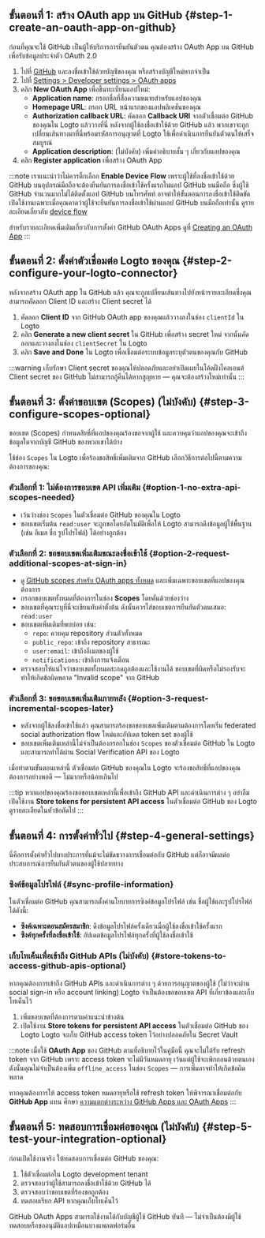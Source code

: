 ## ขั้นตอนที่ 1: สร้าง OAuth app บน GitHub \{#step-1-create-an-oauth-app-on-github}

ก่อนที่คุณจะใช้ GitHub เป็นผู้ให้บริการการยืนยันตัวตน คุณต้องสร้าง OAuth App บน GitHub เพื่อรับข้อมูลประจำตัว OAuth 2.0

1. ไปที่ [GitHub](https://github.com/) และลงชื่อเข้าใช้ด้วยบัญชีของคุณ หรือสร้างบัญชีใหม่หากจำเป็น
2. ไปที่ [Settings > Developer settings > OAuth apps](https://github.com/settings/developers)
3. คลิก **New OAuth App** เพื่อขึ้นทะเบียนแอปใหม่:
   - **Application name**: กรอกชื่อที่สื่อความหมายสำหรับแอปของคุณ
   - **Homepage URL**: กรอก URL หน้าแรกของแอปพลิเคชันของคุณ
   - **Authorization callback URL**: คัดลอก **Callback URI** จากตัวเชื่อมต่อ GitHub ของคุณใน Logto แล้ววางที่นี่ หลังจากผู้ใช้ลงชื่อเข้าใช้ด้วย GitHub แล้ว พวกเขาจะถูกเปลี่ยนเส้นทางมาที่นี่พร้อมรหัสการอนุญาตที่ Logto ใช้เพื่อดำเนินการยืนยันตัวตนให้เสร็จสมบูรณ์
   - **Application description**: (ไม่บังคับ) เพิ่มคำอธิบายสั้น ๆ เกี่ยวกับแอปของคุณ
4. คลิก **Register application** เพื่อสร้าง OAuth App

:::note
เราแนะนำว่าไม่ควรติ๊กเลือก **Enable Device Flow** เพราะผู้ใช้ที่ลงชื่อเข้าใช้ด้วย GitHub บนอุปกรณ์มือถือจะต้องยืนยันการลงชื่อเข้าใช้ครั้งแรกในแอป GitHub บนมือถือ ซึ่งผู้ใช้ GitHub จำนวนมากไม่ได้ติดตั้งแอป GitHub บนโทรศัพท์ อาจทำให้ขั้นตอนการลงชื่อเข้าใช้ติดขัด เปิดใช้งานเฉพาะเมื่อคุณคาดว่าผู้ใช้จะยืนยันการลงชื่อเข้าใช้ผ่านแอป GitHub บนมือถือเท่านั้น ดูรายละเอียดเกี่ยวกับ [device flow](https://docs.github.com/en/developers/apps/building-oauth-apps/authorizing-oauth-apps#device-flow)

สำหรับรายละเอียดเพิ่มเติมเกี่ยวกับการตั้งค่า GitHub OAuth Apps ดูที่ [Creating an OAuth App](https://docs.github.com/en/apps/oauth-apps/building-oauth-apps/creating-an-oauth-app)
:::

## ขั้นตอนที่ 2: ตั้งค่าตัวเชื่อมต่อ Logto ของคุณ \{#step-2-configure-your-logto-connector}

หลังจากสร้าง OAuth app ใน GitHub แล้ว คุณจะถูกเปลี่ยนเส้นทางไปยังหน้ารายละเอียดซึ่งคุณสามารถคัดลอก Client ID และสร้าง Client secret ได้

1. คัดลอก **Client ID** จาก GitHub OAuth app ของคุณแล้ววางลงในช่อง `clientId` ใน Logto
2. คลิก **Generate a new client secret** ใน GitHub เพื่อสร้าง secret ใหม่ จากนั้นคัดลอกและวางลงในช่อง `clientSecret` ใน Logto
3. คลิก **Save and Done** ใน Logto เพื่อเชื่อมต่อระบบข้อมูลระบุตัวตนของคุณกับ GitHub

:::warning
เก็บรักษา Client secret ของคุณให้ปลอดภัยและอย่าเปิดเผยในโค้ดฝั่งไคลเอนต์ Client secret ของ GitHub ไม่สามารถกู้คืนได้หากสูญหาย — คุณจะต้องสร้างใหม่เท่านั้น
:::

## ขั้นตอนที่ 3: ตั้งค่าขอบเขต (Scopes) (ไม่บังคับ) \{#step-3-configure-scopes-optional}

ขอบเขต (Scopes) กำหนดสิทธิ์ที่แอปของคุณร้องขอจากผู้ใช้ และควบคุมว่าแอปของคุณจะเข้าถึงข้อมูลใดจากบัญชี GitHub ของพวกเขาได้บ้าง

ใช้ช่อง `Scopes` ใน Logto เพื่อร้องขอสิทธิ์เพิ่มเติมจาก GitHub เลือกวิธีการต่อไปนี้ตามความต้องการของคุณ:

### ตัวเลือกที่ 1: ไม่ต้องการขอบเขต API เพิ่มเติม \{#option-1-no-extra-api-scopes-needed}

- เว้นว่างช่อง `Scopes` ในตัวเชื่อมต่อ GitHub ของคุณใน Logto
- ขอบเขตเริ่มต้น `read:user` จะถูกขอโดยอัตโนมัติเพื่อให้ Logto สามารถดึงข้อมูลผู้ใช้พื้นฐาน (เช่น อีเมล ชื่อ รูปโปรไฟล์) ได้อย่างถูกต้อง

### ตัวเลือกที่ 2: ขอขอบเขตเพิ่มเติมขณะลงชื่อเข้าใช้ \{#option-2-request-additional-scopes-at-sign-in}

- ดู [GitHub scopes สำหรับ OAuth apps ทั้งหมด](https://docs.github.com/en/apps/oauth-apps/building-oauth-apps/scopes-for-oauth-apps) และเพิ่มเฉพาะขอบเขตที่แอปของคุณต้องการ
- กรอกขอบเขตทั้งหมดที่ต้องการในช่อง **Scopes** โดยคั่นด้วยช่องว่าง
- ขอบเขตที่คุณระบุที่นี่จะเขียนทับค่าตั้งต้น ดังนั้นควรใส่ขอบเขตการยืนยันตัวตนเสมอ: `read:user`
- ขอบเขตเพิ่มเติมที่พบบ่อย เช่น:
  - `repo`: ควบคุม repository ส่วนตัวทั้งหมด
  - `public_repo`: เข้าถึง repository สาธารณะ
  - `user:email`: เข้าถึงอีเมลของผู้ใช้
  - `notifications`: เข้าถึงการแจ้งเตือน
- ตรวจสอบให้แน่ใจว่าขอบเขตทั้งหมดสะกดถูกต้องและใช้งานได้ ขอบเขตที่ผิดหรือไม่รองรับจะทำให้เกิดข้อผิดพลาด "Invalid scope" จาก GitHub

### ตัวเลือกที่ 3: ขอขอบเขตเพิ่มเติมภายหลัง \{#option-3-request-incremental-scopes-later}

- หลังจากผู้ใช้ลงชื่อเข้าใช้แล้ว คุณสามารถร้องขอขอบเขตเพิ่มเติมตามต้องการโดยเริ่ม federated social authorization flow ใหม่และอัปเดต token set ของผู้ใช้
- ขอบเขตเพิ่มเติมเหล่านี้ไม่จำเป็นต้องกรอกในช่อง `Scopes` ของตัวเชื่อมต่อ GitHub ใน Logto และสามารถทำได้ผ่าน Social Verification API ของ Logto

เมื่อทำตามขั้นตอนเหล่านี้ ตัวเชื่อมต่อ GitHub ของคุณใน Logto จะร้องขอสิทธิ์ที่แอปของคุณต้องการอย่างพอดี — ไม่มากหรือน้อยเกินไป

:::tip
หากแอปของคุณร้องขอขอบเขตเหล่านี้เพื่อเข้าถึง GitHub API และดำเนินการต่าง ๆ อย่าลืมเปิดใช้งาน **Store tokens for persistent API access** ในตัวเชื่อมต่อ GitHub ของ Logto ดูรายละเอียดในหัวข้อถัดไป
:::

## ขั้นตอนที่ 4: การตั้งค่าทั่วไป \{#step-4-general-settings}

นี่คือการตั้งค่าทั่วไปบางประการที่แม้จะไม่ขัดขวางการเชื่อมต่อกับ GitHub แต่ก็อาจมีผลต่อประสบการณ์การยืนยันตัวตนของผู้ใช้ปลายทาง

### ซิงค์ข้อมูลโปรไฟล์ \{#sync-profile-information}

ในตัวเชื่อมต่อ GitHub คุณสามารถตั้งค่านโยบายการซิงค์ข้อมูลโปรไฟล์ เช่น ชื่อผู้ใช้และรูปโปรไฟล์ ได้ดังนี้:

- **ซิงค์เฉพาะตอนสมัครสมาชิก**: ดึงข้อมูลโปรไฟล์ครั้งเดียวเมื่อผู้ใช้ลงชื่อเข้าใช้ครั้งแรก
- **ซิงค์ทุกครั้งที่ลงชื่อเข้าใช้**: อัปเดตข้อมูลโปรไฟล์ทุกครั้งที่ผู้ใช้ลงชื่อเข้าใช้

### เก็บโทเค็นเพื่อเข้าถึง GitHub APIs (ไม่บังคับ) \{#store-tokens-to-access-github-apis-optional}

หากคุณต้องการเข้าถึง GitHub APIs และดำเนินการต่าง ๆ ด้วยการอนุญาตของผู้ใช้ (ไม่ว่าจะผ่าน social sign-in หรือ account linking) Logto จำเป็นต้องขอขอบเขต API ที่เกี่ยวข้องและเก็บโทเค็นไว้

1. เพิ่มขอบเขตที่ต้องการตามคำแนะนำข้างต้น
2. เปิดใช้งาน **Store tokens for persistent API access** ในตัวเชื่อมต่อ GitHub ของ Logto Logto จะเก็บ GitHub access token ไว้อย่างปลอดภัยใน Secret Vault

:::note
เมื่อใช้ **OAuth App** ของ GitHub ตามที่อธิบายไว้ในคู่มือนี้ คุณจะไม่ได้รับ refresh token จาก GitHub เพราะ access token จะไม่มีวันหมดอายุ เว้นแต่ผู้ใช้จะเพิกถอนด้วยตนเอง ดังนั้นคุณไม่จำเป็นต้องเพิ่ม `offline_access` ในช่อง `Scopes` — การเพิ่มอาจทำให้เกิดข้อผิดพลาด

หากคุณต้องการให้ access token หมดอายุหรือใช้ refresh token ให้พิจารณาเชื่อมต่อกับ **GitHub App** แทน ศึกษา [ความแตกต่างระหว่าง GitHub Apps และ OAuth Apps](https://docs.github.com/en/apps/oauth-apps/building-oauth-apps/differences-between-github-apps-and-oauth-apps)
:::

## ขั้นตอนที่ 5: ทดสอบการเชื่อมต่อของคุณ (ไม่บังคับ) \{#step-5-test-your-integration-optional}

ก่อนเปิดใช้งานจริง ให้ทดสอบการเชื่อมต่อ GitHub ของคุณ:

1. ใช้ตัวเชื่อมต่อใน Logto development tenant
2. ตรวจสอบว่าผู้ใช้สามารถลงชื่อเข้าใช้ด้วย GitHub ได้
3. ตรวจสอบว่าขอบเขตที่ร้องขอถูกต้อง
4. ทดสอบเรียก API หากคุณเก็บโทเค็นไว้

GitHub OAuth Apps สามารถใช้งานได้กับบัญชีผู้ใช้ GitHub ทันที — ไม่จำเป็นต้องมีผู้ใช้ทดสอบหรือขออนุมัติแอปเหมือนบางแพลตฟอร์มอื่น

